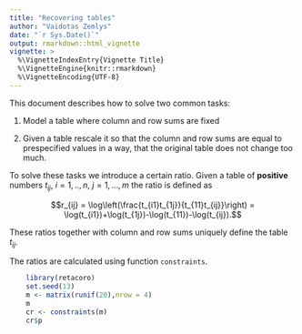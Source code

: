 ```yaml
---
title: "Recovering tables"
author: "Vaidotas Zemlys"
date: "`r Sys.Date()`"
output: rmarkdown::html_vignette
vignette: >
  %\VignetteIndexEntry{Vignette Title}
  %\VignetteEngine{knitr::rmarkdown}
  %\VignetteEncoding{UTF-8}
---
```


This document describes how to solve two common tasks:

  1. Model a table where column and row sums are fixed
  
  2. Given a table rescale it so that the column and row sums are equal to prespecified values in a way, that the original table does not change too much.
    
To solve these tasks we introduce a certain ratio. Given a table of **positive** numbers $t_{ij}$, $i=1,..,n$, $j=1,...,m$ the ratio is defined as

$$r_{ij} = \log\left(\frac{t_{i1}t_{1j}}{t_{11}t_{ij}}\right) = \log(t_{i1})+\log(t_{1j})-\log(t_{11})-\log(t_{ij}).$$

These ratios together with column and row sums uniquely define the table $t_{ij}$. 

The ratios are calculated using function `constraints`. 

```r
    library(retacoro)
    set.seed(13)
    m <- matrix(runif(20),nrow = 4)
    m
    cr <- constraints(m)
    cr$p
```




